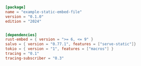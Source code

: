 ```toml  title="static-embed-file/Cargo.toml"
[package]
name = "example-static-embed-file"
version = "0.1.0"
edition = "2024"


[dependencies]
rust-embed = { version = ">= 6, <= 9" }
salvo = { version = "0.77.1", features = ["serve-static"]}
tokio = { version = "1", features = ["macros"] }
tracing = "0.1"
tracing-subscriber = "0.3"

```